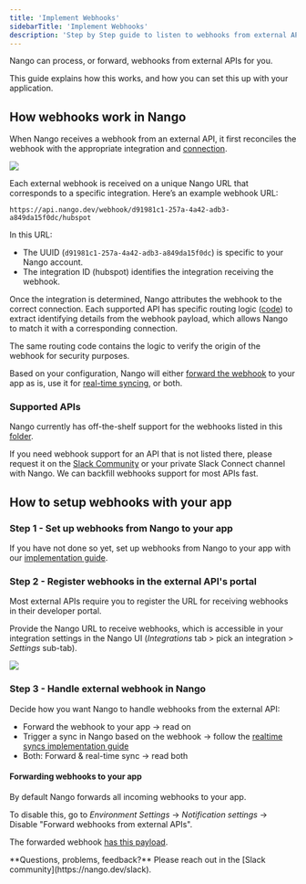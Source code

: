 ```yaml
---
title: 'Implement Webhooks'
sidebarTitle: 'Implement Webhooks'
description: 'Step by Step guide to listen to webhooks from external APIs'
---
```


Nango can process, or forward, webhooks from external APIs for you.

This guide explains how this works, and how you can set this up with your application.

## How webhooks work in Nango

When Nango receives a webhook from an external API, it first reconciles the webhook with the appropriate integration and [connection](/guides/use-cases/api-auth#what-is-a-connection%3F).

<Frame caption="How Nango routes webhooks from external APIs.">
  <img src="/images/diagrams/external-webhook-routing.png" />
</Frame>

Each external webhook is received on a unique Nango URL that corresponds to a specific integration. Here’s an example webhook URL:
```
https://api.nango.dev/webhook/d91981c1-257a-4a42-adb3-a849da15f0dc/hubspot
```

In this URL:
- The UUID (`d91981c1-257a-4a42-adb3-a849da15f0dc`) is specific to your Nango account.
- The integration ID (hubspot) identifies the integration receiving the webhook.

Once the integration is determined, Nango attributes the webhook to the correct connection. Each supported API has specific routing logic ([code](https://github.com/NangoHQ/nango/tree/master/packages/server/lib/webhook)) to extract identifying details from the webhook payload, which allows Nango to match it with a corresponding connection.

The same routing code contains the logic to verify the origin of the webhook for security purposes.

Based on your configuration, Nango will either [forward the webhook](/guides/webhooks/webhooks-from-apis/webhook-forwarding) to your app as is, use it for [real-time syncing](/guides/webhooks/webhooks-from-apis/real-time-syncing-with-webhooks), or both. 

### Supported APIs

Nango currently has off-the-shelf support for the webhooks listed in this [folder](https://github.com/NangoHQ/nango/tree/master/packages/server/lib/webhook).

If you need webhook support for an API that is not listed there, please request it on the [Slack Community](https://nango.dev/slack) or your private Slack Connect channel with Nango. We can backfill webhooks support for most APIs fast.

## How to setup webhooks with your app

### Step 1 - Set up webhooks from Nango to your app

If you have not done so yet, set up webhooks from Nango to your app with our [implementation guide]().

### Step 2 - Register webhooks in the external API's portal

Most external APIs require you to register the URL for receiving webhooks in their developer portal.

Provide the Nango URL to receive webhooks, which is accessible in your integration settings in the Nango UI (_Integrations_ tab > pick an integration > _Settings_ sub-tab).

<Frame caption="Where to find the URL to receive external webhooks for a given integration.">
  <img src="/images/configure-webhooks-in-external-api-portal.png" />
</Frame>

### Step 3 - Handle external webhook in Nango

Decide how you want Nango to handle webhooks from the external API:
- Forward the webhook to your app -> read on
- Trigger a sync in Nango based on the webhook -> follow the [realtime syncs implementation guide](/implementation-guides/syncs/realtime-syncs)
- Both: Forward & real-time sync -> read both

#### Forwarding webhooks to your app

By default Nango forwards all incoming webhooks to your app.

To disable this, go to _Environment Settings_ -> _Notification settings_ -> Disable "Forward webhooks from external APIs".

The forwarded webhook [has this payload](/implementation-guides/platform/webhooks-from-nango#external-webhook-forwarding).

<Tip>
**Questions, problems, feedback?** Please reach out in the [Slack community](https://nango.dev/slack).
</Tip>